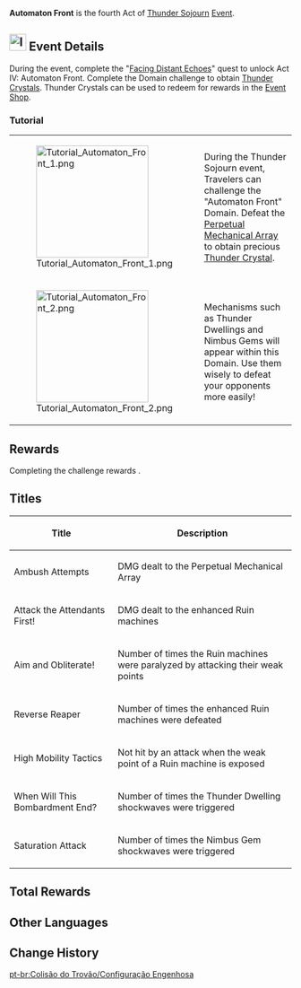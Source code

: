 {{EventTabs
|subpage1 = Weaving Lightning
|subpage2 = Lightning Round
|subpage3 = Bolt Blitz
|subpage4 = Automaton Front
}}
{{Event
|name              = Automaton Front
|image             = Tutorial Automaton Front 1.png
|type              = In-Game
|type2             = Sub
|time_known        = yes
|time_start        = 2021-07-30 4:00:00
|time_end          = 2021-08-09 3:59:59
|link              = 
|link2             = 
}}
{{Domain Infobox
|title        = Automaton Front
|image        = Domain Automaton Front.png
|type         = Event
|region       = Inazuma
|area         = Narukami Island
|subarea      = Araumi
|description  = The traces of the elemental anomalies point to the final Domain! Unprecedentedly powerful Ruin machines linger within... defeat them in one fell swoop.
}}
'''Automaton Front''' is the fourth Act of [[Thunder Sojourn]] [[Event]].

==[[File:Icon Peculiar Wonderland.svg|30x30px]] Event Details==
During the event, complete the "[[Facing Distant Echoes]]" quest to unlock Act IV: Automaton Front.
Complete the Domain challenge to obtain [[Thunder Crystal]]s. Thunder Crystals can be used to redeem for rewards in the [[Thunder Sojourn#Thunder Crystal|Event Shop]].

===Tutorial===
{| class="tdt1 tdt2" cellspacing="5"
|[[File:Tutorial Automaton Front 1.png|200px]]
|During the Thunder Sojourn event, Travelers can challenge the "Automaton Front" Domain. Defeat the [[Perpetual Mechanical Array]] to obtain precious [[Thunder Crystal]].
|-
|[[File:Tutorial Automaton Front 2.png|200px]]
|Mechanisms such as Thunder Dwellings and Nimbus Gems will appear within this Domain. Use them wisely to defeat your opponents more easily!
|}

==Rewards==
Completing the challenge rewards {{Item|Thunder Crystal|30|x=300}}.

==Titles==
{|class="article-table"
!Title
!Description
|-
|Ambush Attempts
|DMG dealt to the Perpetual Mechanical Array
|-
|Attack the Attendants First!
|DMG dealt to the enhanced Ruin machines
|-
|Aim and Obliterate!
|Number of times the Ruin machines were paralyzed by attacking their weak points
|-
|Reverse Reaper
|Number of times the enhanced Ruin machines were defeated
|-
|High Mobility Tactics
|Not hit by an attack when the weak point of a Ruin machine is exposed
|-
|When Will This Bombardment End?
|Number of times the Thunder Dwelling shockwaves were triggered
|-
|Saturation Attack
|Number of times the Nimbus Gem shockwaves were triggered
|}

==Total Rewards==
{{Event Rewards
|type = Event Items
|sort = Thunder Crystal
}}

==Other Languages==
{{Other Languages
|en      = Automaton Front
|zhs     = 机巧阵陔
|zhs_rm  = Jīqiǎo Zhèn Gāi
|zht     = 機巧陣陔
|zht_rm  = Jīqiǎo Zhèn Gāi
|zh_tl   = 
|ja      = 機巧陣界
|ja_rm   = Kikou Jinkai{{Assumed}}
|ja_tl   = Contrivance Battle Boundary{{Sino}}
|ko      = 오토마톤 전선
|ko_rm   = 
|ko_tl   = 
|es      = Batalla autómata
|es_tl   = Battle Automaton
|fr      = Front automate
|fr_tl   = Automaton Front
|ru      = Фронтальный автоматон
|ru_tl   = 
|th      = เครื่องจักรสุดแข็งแกร่ง
|th_rm   = 
|th_tl   = 
|vi      = Trận Hình Tinh Xảo
|vi_tl   = 
|de      = Automaton-Front
|de_tl   = Automaton Front
|id      = Formasi Pasukan Mekanik
|id_tl   = Mechanical Army Formation
|pt      = Configuração Engenhosa
|pt_tl   = Ingenious Configuration
}}

==Change History==
{{Change History|2.0}}

[[pt-br:Colisão do Trovão/Configuração Engenhosa]]